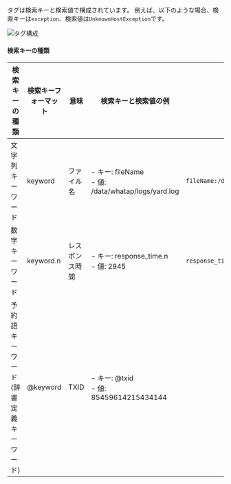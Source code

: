 タグは検索キーと検索値で構成されています。 例えば、以下のような場合、検索キーは`exception`、検索値は`UnknownHostException`です。

![タグ構成](/img/log-filter-comp.png)

#### 検索キーの種類

| 検索キーの種類                          | 検索キーフォーマット   | 意味         | 検索キーと検索値の例                                                 | 検索例                                   |
| -------------------------------- | ------------ | ---------- | ---------------------------------------------------------- | ------------------------------------- |
| 文字列キーワード                         | keyword      | ファイル名      | - キー: fileName<br/> - 値: /data/whatap/logs/yard.log        | `fileName:/data/whatap/logs/yard.log` |
| 数字キーワード                          | keyword.n    | レスポンス時間    | - キー: response_time.n<br/> - 値: 2945                       | `response_time.n>=2945`               |
| 予約語キーワード<br/>(辞書定義キーワード)         | @keyword     | TXID       | - キー: @txid<br/> - 値: 85459614215434144                    |                                       |
